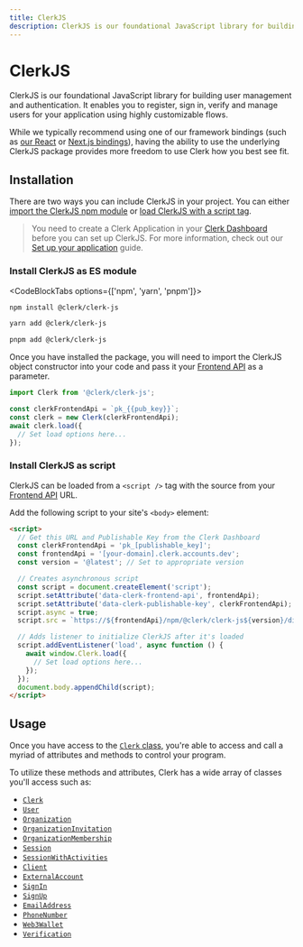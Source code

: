```yaml
---
title: ClerkJS
description: ClerkJS is our foundational JavaScript library for building user management and authentication. It enables you to register, sign in, verify and manage users for your application using highly customizable flows.
---
```



# ClerkJS

ClerkJS is our foundational JavaScript library for building user management and authentication. It enables you to register, sign in, verify and manage users for your application using highly customizable flows.

While we typically recommend using one of our framework bindings (such as [our React](/docs/quickstarts/react) or [Next.js bindings](/docs/quickstarts/nextjs)), having the ability to use the underlying ClerkJS package provides more freedom to use Clerk how you best see fit.

## Installation

There are two ways you can include ClerkJS in your project. You can either [import the ClerkJS npm module](#install-clerk-js-as-es-module) or [load ClerkJS with a script tag](#install-clerk-js-as-script).

> You need to create a Clerk Application in your [Clerk Dashboard](https://dashboard.clerk.dev/) before you can set up ClerkJS. For more information, check out our [Set up your application](/docs/quickstarts/setup-clerk) guide.

### Install ClerkJS as ES module

<CodeBlockTabs options={['npm', 'yarn', 'pnpm']}>
  ```bash filename="terminal"
  npm install @clerk/clerk-js
  ```

  ```bash filename="terminal"
  yarn add @clerk/clerk-js
  ```

  ```bash filename="terminal"
  pnpm add @clerk/clerk-js
  ```
</CodeBlockTabs>

Once you have installed the package, you will need to import the ClerkJS object constructor into your code and pass it your [Frontend API](https://dashboard.clerk.com/last-active?path=api-keys) as a parameter.

<InjectKeys>

```js
import Clerk from '@clerk/clerk-js';

const clerkFrontendApi = `pk_{{pub_key}}`;
const clerk = new Clerk(clerkFrontendApi);
await clerk.load({
  // Set load options here...
});
```

</InjectKeys>

### Install ClerkJS as script

ClerkJS can be loaded from a `<script />` tag with the source from your [Frontend API](https://dashboard.clerk.com/last-active?path=api-keys) URL.

Add the following script to your site's `<body>` element:

```html
<script>
  // Get this URL and Publishable Key from the Clerk Dashboard
  const clerkFrontendApi = 'pk_[publishable_key]';
  const frontendApi = '[your-domain].clerk.accounts.dev';
  const version = '@latest'; // Set to appropriate version

  // Creates asynchronous script
  const script = document.createElement('script');
  script.setAttribute('data-clerk-frontend-api', frontendApi);
  script.setAttribute('data-clerk-publishable-key', clerkFrontendApi);
  script.async = true;
  script.src = `https://${frontendApi}/npm/@clerk/clerk-js${version}/dist/clerk.browser.js`;

  // Adds listener to initialize ClerkJS after it's loaded
  script.addEventListener('load', async function () {
    await window.Clerk.load({
      // Set load options here...
    });
  });
  document.body.appendChild(script);
</script>
```

## Usage

Once you have access to the [`Clerk` class](/docs/references/javascript/clerk/clerk), you're able to access and call a myriad of attributes and methods to control your program.

To utilize these methods and attributes, Clerk has a wide array of classes you'll access such as:

- [`Clerk`](/docs/references/javascript/clerk/clerk)
- [`User`](/docs/references/javascript/user/user)
- [`Organization`](/docs/references/javascript/organization/organization)
- [`OrganizationInvitation`](/docs/references/javascript/organization-invitation)
- [`OrganizationMembership`](/docs/references/javascript/organization-membership)
- [`Session`](/docs/references/javascript/session)
- [`SessionWithActivities`](/docs/references/javascript/session-with-activities)
- [`Client`](/docs/references/javascript/client)
- [`ExternalAccount`](/docs/references/javascript/external-account)
- [`SignIn`](/docs/references/javascript/sign-in/sign-in)
- [`SignUp`](/docs/references/javascript/sign-up/sign-up)
- [`EmailAddress`](/docs/references/javascript/email-address/email-address)
- [`PhoneNumber`](/docs/references/javascript/phone-number/phone-number)
- [`Web3Wallet`](/docs/references/javascript/web3-wallet/web3-wallet)
- [`Verification`](/docs/references/javascript/verification)
